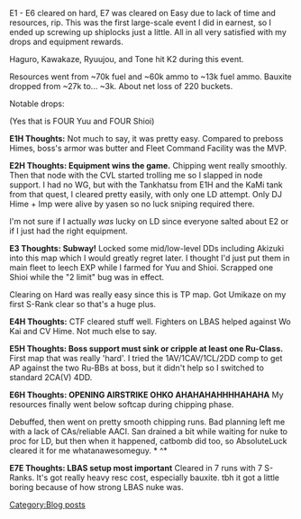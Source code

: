 E1 - E6 cleared on hard, E7 was cleared on Easy due to lack of time and resources, rip.
This was the first large-scale event I did in earnest, so I ended up screwing up shiplocks just a little. All in all very satisfied with my drops and equipment rewards. 

Haguro, Kawakaze, Ryuujou, and Tone hit K2 during this event.

Resources went from ~70k fuel and ~60k ammo to ~13k fuel ammo.  Bauxite dropped from ~27k to... ~3k.
About net loss of 220 buckets.

Notable drops:

{{ShipBattleCardKai|I-401}}{{ShipBattleCardKai|U-511}}{{ShipBattleCardKai|I-401}}{{ShipBattleCardKai|U-511}}{{ShipBattleCardKai|U-511}}{{ShipBattleCardKai|U-511}}{{ShipBattleCardKai|I-401}}{{ShipBattleCardKai|I-401}}{{ShipBattleCardKai|I-8}}{{ShipBattleCardKai|Maruyu}}{{ShipBattleCardKai|Umikaze}}{{ShipBattleCardKai|Harusame}}{{ShipBattleCardKai|Amatsukaze}}{{ShipBattleCardKai|Asagumo}}(Yes that is FOUR Yuu and FOUR Shioi)

'''E1H Thoughts:'''
Not much to say, it was pretty easy.  Compared to preboss Himes, boss's armor was butter and Fleet Command Facility was the MVP.

'''E2H Thoughts: Equipment wins the game.'''
Chipping went really smoothly.  Then that node with the CVL started trolling me so I slapped in node support.  I had no WG, but with the Tankhatsu from E1H and the KaMi tank from that quest, I cleared pretty easily, with only one LD attempt.  Only DJ Hime + Imp were alive by yasen so no luck sniping required there.

I'm not sure if I actually ''was'' lucky on LD since everyone salted about E2 or if I just had the right equipment.

'''E3 Thoughts: Subway!'''
Locked some mid/low-level DDs including Akizuki into this map which I would greatly regret later.  I thought I'd just put them in main fleet to leech EXP while I farmed for Yuu and Shioi.  Scrapped one Shioi while the "2 limit" bug was in effect.

Clearing on Hard was really easy since this is TP map. Got Umikaze on my first S-Rank clear so that's a huge plus.

'''E4H Thoughts:'''
CTF cleared stuff well.  Fighters on LBAS helped against Wo Kai and CV Hime.  Not much else to say.

'''E5H Thoughts: Boss support must sink or cripple at least one Ru-Class.'''
First map that was really 'hard'.
I tried the 1AV/1CAV/1CL/2DD comp to get AP against the two Ru-BBs at boss, but it didn't help so I switched to standard 2CA(V) 4DD.

'''E6H Thoughts: OPENING AIRSTRIKE OHKO AHAHAHAHHHHAHAHA'''
My resources finally went below softcap during chipping phase.

Debuffed, then went on pretty smooth chipping runs.  Bad planning left me with a lack of CAs/reliable AACI.  San drained a bit while waiting for nuke to proc for LD, but then when it happened, catbomb did too, so AbsoluteLuck cleared it for me whatanawesomeguy.  * ^*

'''E7E Thoughts: LBAS setup most important'''
Cleared in 7 runs with 7 S-Ranks.
It's got really heavy resc cost, especially bauxite.  tbh it got a little boring because of how strong LBAS nuke was.
[[Category:Blog posts]]